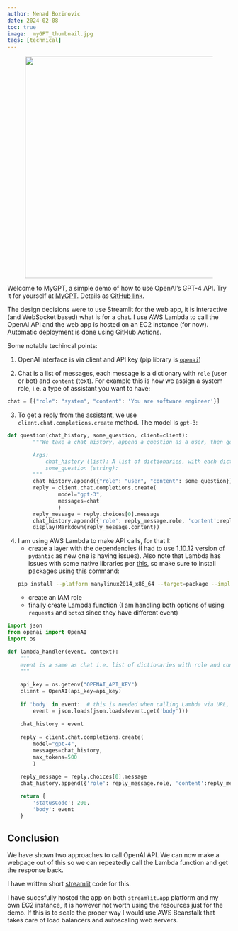 ```yaml
---
author: Nenad Bozinovic
date: 2024-02-08
toc: true
image:  myGPT_thumbnail.jpg
tags: [technical]
---
```


<center>
    <figure>
    <img width="500" src="myGPT_thumbnail.jpg"/>
    </figure>
</center>


Welcome to MyGPT, a simple demo of how to use OpenAI's GPT-4 API.
Try it for yourself at <a href="https://nesaboz-chatbot-mygpt-cfgwpf.streamlit.app" target="_blank">MyGPT</a>.
Details as [GitHub link](https://github.com/nesaboz/chatbot/).


The design decisions were to use Streamlit for the web app, it is interactive (and WebSocket based) what is for a chat. I use AWS Lambda to call the OpenAI API and the web app is hosted on an EC2 instance (for now). Automatic deployment is done using GitHub Actions.

Some notable techincal points:

1. OpenAI interface is via client and API key (pip library is [`openai`](https://pypi.org/project/openai/))

2. Chat is a list of messages, each message is a dictionary with `role` (user or bot) and `content` (text). For example this is how we assign a system role, i.e. a type of assistant you want to have:

```python
chat = [{"role": "system", "content": 'You are software engineer'}]
```

3. To get a reply from the assistant, we use `client.chat.completions.create` method. The model is `gpt-3`:

```python
def question(chat_history, some_question, client=client):
        """We take a chat_history, append a question as a user, then get a reply from the assistant, and append that too

        Args:
            chat_history (list): A list of dictionaries, with each dictionary containing a role and content key
            some_question (string): 
        """
        chat_history.append({"role": "user", "content": some_question})
        reply = client.chat.completions.create(
                model="gpt-3",
                messages=chat
                )
        reply_message = reply.choices[0].message
        chat_history.append({'role': reply_message.role, 'content':reply_message.content})
        display(Markdown(reply_message.content))
```

4. I am using AWS Lambda to make API calls, for that I:
    - create a layer with the dependencies (I had to use 1.10.12 version of `pydantic` as new one is having issues). Also note that Lambda has issues with some native libraries per [this](https://docs.aws.amazon.com/lambda/latest/dg/python-package.html#python-package-native-libraries), so make sure to install packages using this command:
    ```bash
    pip install --platform manylinux2014_x86_64 --target=package --implementation cp --python-version 3.x --only-binary=:all: --upgrade <package_name> -t ./theEnvFolder/python
    ```
    - create an IAM role
    - finally create Lambda function (I am handling both options of using `requests` and `boto3` since they have different event)

```python
import json
from openai import OpenAI
import os

def lambda_handler(event, context):
    """
    event is a same as chat i.e. list of dictionaries with role and content (in a case when called via URL it is slightly different since it is embedded in the extra layer so we extract body first)
    """
    
    api_key = os.getenv("OPENAI_API_KEY")
    client = OpenAI(api_key=api_key)
        
    if 'body' in event:  # this is needed when calling Lambda via URL, since URL call and boto3 have different events
        event = json.loads(json.loads(event.get('body')))
        
    chat_history = event
        
    reply = client.chat.completions.create(
        model="gpt-4",
        messages=chat_history,
        max_tokens=500
        )
    
    reply_message = reply.choices[0].message
    chat_history.append({'role': reply_message.role, 'content':reply_message.content})

    return {
        'statusCode': 200,
        'body': event
    }
```

## Conclusion

We have shown two approaches to call OpenAI API. We can now make a webpage out of this so we can repeatedly call the Lambda function and get the response back.

I have written short [streamlit](https://github.com/nesaboz/chatbot) code for this. 

I have sucesfully hosted the app on both `streamlit.app` platform and my own EC2 instance, it is however not worth using the resources just for the demo. If this is to scale the proper way I would use AWS Beanstalk that takes care of load balancers and autoscaling web servers.